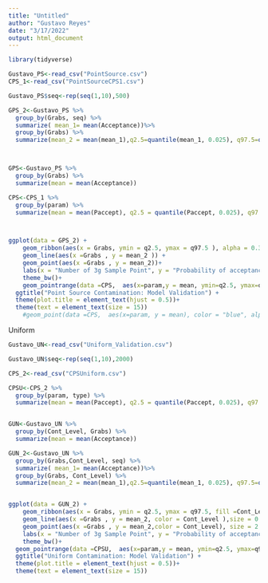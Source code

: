 ```yaml
---
title: "Untitled"
author: "Gustavo Reyes"
date: "3/17/2022"
output: html_document
---
```


```r
library(tidyverse)

Gustavo_PS<-read_csv("PointSource.csv")
CPS_1<-read_csv("PointSourceCPS1.csv")

Gustavo_PS$seq<-rep(seq(1,10),500)

GPS_2<-Gustavo_PS %>% 
  group_by(Grabs, seq) %>% 
  summarize( mean_1= mean(Acceptance))%>% 
  group_by(Grabs) %>% 
  summarize(mean_2 = mean(mean_1),q2.5=quantile(mean_1, 0.025), q97.5=quantile(mean_1, 0.975) )



GPS<-Gustavo_PS %>% 
  group_by(Grabs) %>% 
  summarize(mean = mean(Acceptance)) 

CPS<-CPS_1 %>% 
  group_by(param) %>% 
  summarize(mean = mean(Paccept), q2.5 = quantile(Paccept, 0.025), q97.5  = quantile(Paccept, 0.975))



ggplot(data = GPS_2) +
    geom_ribbon(aes(x = Grabs, ymin = q2.5, ymax = q97.5 ), alpha = 0.3)+
    geom_line(aes(x =Grabs , y = mean_2 )) +
    geom_point(aes(x =Grabs , y = mean_2))+
    labs(x = "Number of 3g Sample Point", y = "Probability of acceptance (2.5th - 97.5th percentile)")+
    theme_bw()+
    geom_pointrange(data =CPS,  aes(x=param,y = mean, ymin=q2.5, ymax=q97.5) ,colour="royalblue1", alpha=1, size=0.5, shape = 15)+
  ggtitle("Point Source Contamination: Model Validation") +
  theme(plot.title = element_text(hjust = 0.5))+
  theme(text = element_text(size = 15)) 
    #geom_point(data =CPS,  aes(x=param, y = mean), color = "blue", alpha=0.7, shape = 15)


```


Uniform
```r

Gustavo_UN<-read_csv("Uniform_Validation.csv")

Gustavo_UN$seq<-rep(seq(1,10),2000)

CPS_2<-read_csv("CPSUniform.csv")

CPSU<-CPS_2 %>% 
  group_by(param, type) %>% 
  summarize(mean = mean(Paccept), q2.5 = quantile(Paccept, 0.025), q97.5  = quantile(Paccept, 0.975))


GUN<-Gustavo_UN %>% 
  group_by(Cont_Level, Grabs) %>% 
  summarize(mean = mean(Acceptance))

GUN_2<-Gustavo_UN %>% 
  group_by(Grabs,Cont_Level, seq) %>% 
  summarize( mean_1= mean(Acceptance))%>% 
  group_by(Grabs, Cont_Level) %>% 
  summarize(mean_2 = mean(mean_1),q2.5=quantile(mean_1, 0.025), q97.5=quantile(mean_1, 0.975) )


ggplot(data = GUN_2) +
    geom_ribbon(aes(x = Grabs, ymin = q2.5, ymax = q97.5, fill =Cont_Level  ),alpha = 0.3)+
    geom_line(aes(x =Grabs , y = mean_2, color = Cont_Level ),size = 0.8) +
    geom_point(aes(x =Grabs , y = mean_2,color = Cont_Level), size = 2.5)+
    labs(x = "Number of 3g Sample Point", y = "Probability of acceptance (2.5th - 97.5th percentile)")+
    theme_bw()+
  geom_pointrange(data =CPSU,  aes(x=param,y = mean, ymin=q2.5, ymax=q97.5 ) ,color ="royalblue1"  , alpha=0.8, size=0.5, shape = 15)+
  ggtitle("Uniform Contamination: Model Validation") +
  theme(plot.title = element_text(hjust = 0.5))+
  theme(text = element_text(size = 15))    


```

